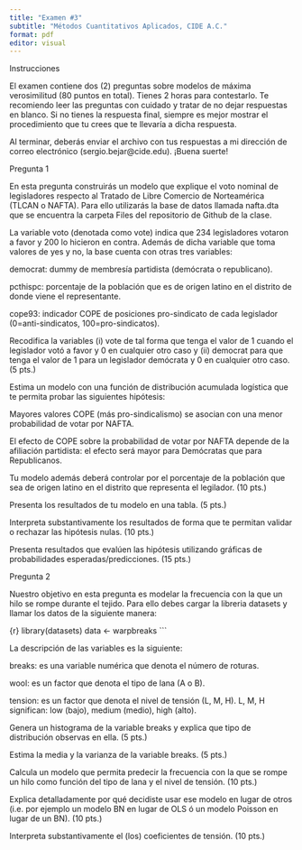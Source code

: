 ```yaml
---
title: "Examen #3"
subtitle: "Métodos Cuantitativos Aplicados, CIDE A.C."
format: pdf
editor: visual
---
```


Instrucciones

El examen contiene dos (2) preguntas sobre modelos de máxima verosimilitud (80 puntos en total). Tienes 2 horas para contestarlo.  Te recomiendo leer las preguntas con cuidado y tratar de no dejar respuestas en blanco. Si no tienes la respuesta final, siempre es mejor mostrar el procedimiento que tu crees que te llevaría a dicha respuesta. 

Al terminar, deberás enviar el archivo con tus respuestas a mi dirección de correo electrónico (sergio.bejar@cide.edu). ¡Buena suerte!

Pregunta 1

En esta pregunta construirás un modelo que explique el voto nominal de legisladores respecto al Tratado de Libre Comercio de Norteamérica (TLCAN o NAFTA).  Para ello utilizarás la base de datos llamada nafta.dta que se encuentra la carpeta Files del repositorio de Github de la clase. 

La variable voto (denotada como vote) indica que 234 legisladores votaron a favor y 200 lo hicieron en contra. Además de dicha variable que toma valores de yes y no, la base cuenta con otras tres variables:

democrat: dummy de membresía partidista (demócrata o republicano).

pcthispc: porcentaje de la población que es de origen latino en el distrito de donde viene el representante.

cope93: indicador COPE de posiciones pro-sindicato de cada legislador (0=anti-sindicatos, 100=pro-sindicatos).

Recodifica la variables (i)  vote de tal forma que tenga el valor de 1 cuando el legislador votó a favor y 0 en cualquier otro caso y (ii) democrat para que tenga el valor de 1 para un legislador demócrata y 0 en cualquier otro caso.  (5 pts.)

Estima un modelo con una función de distribución acumulada logística que te permita probar las siguientes hipótesis:

Mayores valores COPE (más pro-sindicalismo) se asocian con una menor probabilidad de votar por NAFTA.

El efecto de COPE sobre la probabilidad de votar por NAFTA depende de la afiliación partidista: el efecto será mayor para Demócratas que para Republicanos.

Tu modelo además deberá controlar por el porcentaje de la población que sea de origen latino en el distrito que representa el legilador.  (10 pts.)

Presenta los resultados de tu modelo en una tabla.  (5 pts.)

Interpreta substantivamente los resultados de forma que te permitan validar o rechazar las hipótesis nulas.  (10 pts.)

Presenta resultados que evalúen las hipótesis utilizando gráficas de probabilidades esperadas/predicciones. (15 pts.)

Pregunta 2

Nuestro objetivo en esta pregunta es modelar la frecuencia con la que un hilo se rompe durante el tejido.  Para ello debes cargar la libreria datasets y llamar los datos de la siguiente manera:

{r}
library(datasets)
data <- warpbreaks
```

La descripción de las variables es la siguiente:

breaks: es una variable numérica que denota el número de roturas.

wool: es un factor que denota el tipo de lana (A o B).

tension: es un factor que denota el nivel de tensión (L, M, H). L, M, H significan: low (bajo), medium (medio), high (alto). 

Genera un histograma de la variable breaks y explica que tipo de distribución observas en ella. (5 pts.)

Estima la media y la varianza de la variable breaks.  (5 pts.)

Calcula un modelo que permita predecir la frecuencia con la que se rompe un hilo como función del tipo de lana y el nivel de tensión.  (10 pts.)

Explica detalladamente por qué decidiste usar ese modelo en lugar de otros (i.e. por ejemplo un modelo BN en lugar de OLS ó un modelo Poisson en lugar de un BN). (10 pts.)

Interpreta substantivamente el (los) coeficientes de tensión.  (10 pts.)

